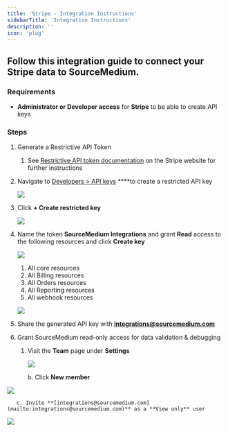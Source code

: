 ```yaml
---
title: 'Stripe - Integration Instructions'
sidebarTitle: 'Integration Instructions'
description: ''
icon: 'plug'
---
```


## Follow this integration guide to connect your Stripe data to SourceMedium.

### Requirements

- **Administrator or Developer access** for **Stripe** to be able to create API keys

### Steps

1. Generate a Restrictive API Token
    1. See [Restrictive API token documentation](https://stripe.com/docs/keys#limiting-access-with-restricted-api-keys) on the Stripe website for further instructions 
2. Navigate to [Developers > API keys](https://dashboard.stripe.com/apikeys) ****to create a restricted API key 
    
    ![](/images/article-imgs/stripe-integration/Untitled.png)
    
3. Click **+ Create restricted key**
    
    ![](/images/article-imgs/stripe-integration/Untitled1.png)
    
4. Name the token **SourceMedium Integrations** and grant **Read** access to the following resources and click **Create key**
    
    ![](/images/article-imgs/stripe-integration/Untitled2.png)
    
    1. All core resources 
    2. All Billing resources
    3. All Orders resources
    4. All Reporting resources
    5. All webhook resources
    
    ![](/images/article-imgs/stripe-integration/Untitled3.png)
    
5. Share the generated API key with **[integrations@sourcemedium.com](mailto:integrations@sourcemedium.com)**
6. Grant SourceMedium read-only access for data validation & debugging
    1. Visit the **Team** page under **Settings**
        
        ![](/images/article-imgs/stripe-integration/Untitled4.png)
        

        b. Click **New member**

![](/images/article-imgs/stripe-integration/Untitled5.png)

       c. Invite **[integrations@sourcemedium.com](mailto:integrations@sourcemedium.com)** as a **View only** user

![](/images/article-imgs/stripe-integration/Untitled6.png)